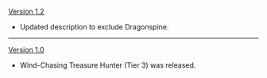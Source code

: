 {{Change History/Header}}
[[Version 1.2]]
* Updated description to exclude Dragonspine.
----
[[Version 1.0]]
* Wind-Chasing Treasure Hunter (Tier 3) was released.